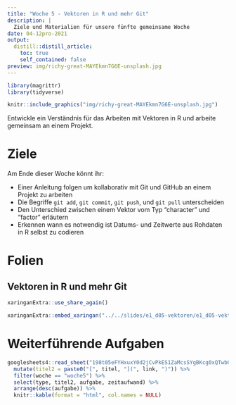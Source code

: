 ```yaml
---
title: "Woche 5 - Vektoren in R und mehr Git"
description: |
  Ziele und Materialien für unsere fünfte gemeinsame Woche
date: 04-12pro-2021
output:
  distill::distill_article:
    toc: true
    self_contained: false
preview: img/richy-great-MAYEkmn7G6E-unsplash.jpg    
---
```


<script async defer data-domain="rstatszh.github.io/website" src="https://plausible.io/js/plausible.js"></script>

```r
library(magrittr)
library(tidyverse)
```

```r

knitr::include_graphics("img/richy-great-MAYEkmn7G6E-unsplash.jpg")

```

Entwickle ein Verständnis für das Arbeiten mit Vektoren in R und arbeite gemeinsam an einem Projekt. 

# Ziele

Am Ende dieser Woche könnt ihr:

- Einer Anleitung folgen um kollaborativ mit Git und GitHub an einem Projekt zu arbeiten 
- Die Begriffe `git add`, `git commit`, `git push`, und `git pull` unterscheiden 
- Den Unterschied zwischen einem Vektor vom Typ "character" und "factor" erläutern
- Erkennen wann es notwendig ist Datums- und Zeitwerte aus Rohdaten in R selbst zu codieren

# Folien

## Vektoren in R und mehr Git

```r

xaringanExtra::use_share_again()

```

```r

xaringanExtra::embed_xaringan("../../slides/e1_d05-vektoren/e1_d05-vektoren.html", ratio = "16:9")

```

# Weiterführende Aufgaben

```r

googlesheets4::read_sheet("198t05eFYHxuxY0d2jCvPkES1ZaMcsSYgBKcg0xQTwb0") %>% 
  mutate(titel2 = paste0("[", titel, "](", link, ")")) %>% 
  filter(woche == "woche5") %>% 
  select(type, titel2, aufgabe, zeitaufwand) %>% 
  arrange(desc(aufgabe)) %>% 
  knitr::kable(format = "html", col.names = NULL)

```
